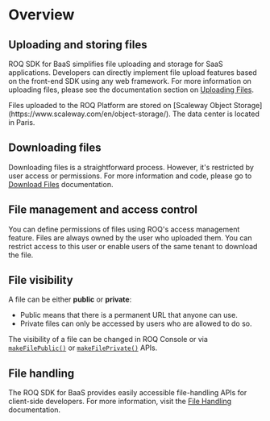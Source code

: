 
# Overview

## Uploading and storing files

ROQ SDK for BaaS simplifies file uploading and storage for SaaS applications. Developers can directly implement file upload features based on the front-end SDK using any web framework. For more information on uploading files, please see the documentation section on [Uploading Files](/files/uploading-files). 

<Callout type="info">
Files uploaded to the ROQ Platform are stored on [Scaleway Object Storage](https://www.scaleway.com/en/object-storage/). The data center is located in Paris. 
</Callout>

## Downloading files

Downloading files is a straightforward process. However, it's restricted by user access or permissions. For more information and code, please go to [Download Files](/files/download-files) documentation. 

## File management and access control

You can define permissions of files using ROQ's access management feature. Files are always owned by the user who uploaded them. You can restrict access to this user or enable users of the same tenant to download the file.

## File visibility

A file can be either **public** or **private**:

- Public means that there is a permanent URL that anyone can use. 
- Private files can only be accessed by users who are allowed to do so. 

The visibility of a file can be changed in ROQ Console or via [`makeFilePublic()`](/files/api#makefilepublic) or [`makeFilePrivate()`](/files/api#makefileprivate) APIs.

## File handling

The ROQ SDK for BaaS provides easily accessible file-handling APIs for client-side developers. For more information, visit the [File Handling](/development/sdk/file-handling) documentation.